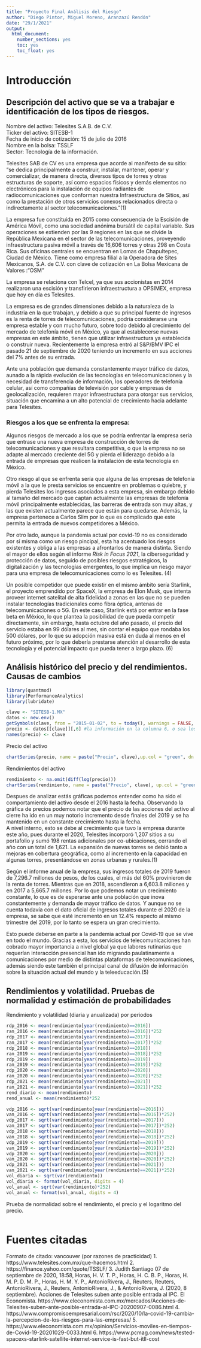 ```yaml
---
title: "Proyecto Final Análisis del Riesgo"
author: "Diego Pintor, Miguel Moreno, Aranzazú Rendón"
date: "29/1/2021"
output:
  html_document:
    number_sections: yes
    toc: yes
    toc_float: yes
---
```


# Introducción
## Descripción del activo que se va a trabajar e identificación de los tipos de riesgos.
  
Nombre del activo: Telesites S.A.B. de C.V.  
Ticker del activo: SITESB-1  
Fecha de inicio de cotización: 15 de julio de 2016  
Nombre en la bolsa: TSSLF  
Sector: Tecnología de la información.  

  Telesites SAB de CV es una empresa que acorde al manifesto de su sitio: "se dedica principalmente a construir, instalar, mantener, operar y comercializar, de manera directa, diversos tipos de torres y otras estructuras de soporte, así como espacios físicos y demás elementos no electrónicos para la instalación de equipos radiantes de radiocomunicaciones que conforman nuestra Infraestructura de Sitios, así como la prestación de otros servicios conexos relacionados directa o indirectamente al sector telecomunicaciones."(1)
  
  La empresa fue constituida en 2015 como consecuencia de la Escisión de América Móvil, como una sociedad anónima bursátil de capital variable.
Sus operaciones se extienden por las 9 regiones en las que se divide la República Mexicana en el sector de las telecomunicaciones, proveyendo infraestructura pasiva móvil a través de 16,606 torres y otras 298 en Costa Rica.
  Sus oficinas centrales se encuentran en Lomas de Chapultepec, Ciudad de México. 
Tiene como empresa filial a la Operadora de Sites Mexicanos, S.A. de C.V. con clave de cotización en La Bolsa Mexicana de Valores :“OSM”

  La empresa se relaciona con Telcel, ya que sus accionistas en 2014 realizaron una escisión y transfirieron infraestructura a OPSIMEX, empresa que hoy en día es Telesites.

  La empresa es de grandes dimensiones debido a la naturaleza de la industria en la que trabajan, y debido a que su principal fuente de ingresos es la renta de torres de telecomunicaciones, podría considerarse una empresa estable y con mucho futuro, sobre todo debido al crecimiento del mercado de telefonía móvil en México, ya que al establecerse nuevas empresas en este ámbito, tienen que utilizar infraestructura ya establecida o construir nueva. 
  Recientemente la empresa entró al S&P/BMV IPC el pasado 21 de septiembre de 2020 teniendo un incremento en sus acciones del 7% antes de su entrada.
  
  Ante una población que demanda constantemente mayor tráfico de datos, aunado a la rápida evolución de las tecnologías en telecomunicaciones y la necesidad de transferencia de información, los operadores de telefonía celular, así como compañías de televisión por cable y empresas de geolocalización, requieren mayor infraestructura para otorgar sus servicios, situación que encamina a un alto potencial de crecimiento hacia adelante para Telesites.  
  
### Riesgos a los que se enfrenta la empresa:

  Algunos riesgos de mercado a los que se podría enfrentar la empresa sería que entrase una nueva empresa de construcción de torres de telecomunicaciones y que resultara competitiva, o que la empresa no se adapte al mercado creciente del 5G y pierda el liderazgo debido a la entrada de empresas que realicen la instalación de esta tecnología en México. 
  
  Otro riesgo al que se enfrenta sería que alguna de las empresas de telefonía móvil a la que le presta servicios se encuentre en problemas o quiebre, y pierda Telesites los ingresos asociados a esta empresa, sin embargo debido al tamaño del mercado que captan actualmente las empresas de telefonía móvil principalmente establecidas, las barreras de entrada son muy altas, y las que existen actualmente parece que están para quedarse. Además, la empresa pertenece a Carlos Slim por lo que es complicado que este permita la entrada de nuevos competidores a México.
  
  Por otro lado, aunque la pandemia actual por covid-19 no es considerado por sí misma como un riesgo pincipal, esta ha acentuado los riesgos existentes y obliga a las empresas a afrontarlos de manera distinta. Siendo el mayor de ellos según el informe *Risk in Focus 2021*, la ciberseguridad y protección de datos, seguido de posibles riesgos estratégicos, la digitalización y las tecnologías emergentes, lo que implica un riesgo mayor para una empresa de telecomunicaciones como lo es Telesites. (4)
  
  Un posible competidor que puede existir en el mismo ámbito sería Starlink, el proyecto emprendido por SpaceX, la empresa de Elon Musk, que intenta proveer internet satelital de alta fidelidad a zonas en las que no se pueden instalar tecnologías tradicionales como fibra óptica, antenas de telecomunicaciones o 5G. En este caso, Starlink está por entrar en la fase beta en México, lo que plantea la posibilidad de que pueda competir directamente, sin embargo, hasta octubre del año pasado, el precio del servicio estaba en 99 dólares al mes, sin contar el equipo que rondaba los 500 dólares, por lo que su adopción masiva está en duda al menos en el futuro próximo, por lo que debería prestarse atención al desarrollo de esta tecnología y el potencial impacto que pueda tener a largo plazo. (6)
  
  
## Análisis histórico del precio y del rendimientos. Causas de cambios

```r
library(quantmod)
library(PerformanceAnalytics)
library(lubridate)
```
```r
clave <- "SITESB-1.MX"
datos <- new.env()
getSymbols(clave, from = "2015-01-02", to = today(), warnings = FALSE, env = datos)
precio <- datos[[clave]][,6] #la información en la columna 6, o sea los precios al cierre
names(precio) <- clave
```

Precio del activo
```r
chartSeries(precio, name = paste("Precio", clave),up.col = "green", dn.col = "red")
```

Rendimientos del activo
```r
rendimiento <- na.omit(diff(log(precio)))
chartSeries(rendimiento, name = paste("Precio", clave), up.col = "green", dn.col = "red")
```
  
  Despues de analizar estás gráficas podemos entender como ha sido el comportamiento del activo desde el 2016 hasta la fecha. 
Observando la gráfica de precios podemos notar que el precio de las acciones del activo al cierre ha ido en un muy notorio incremento desde finales del 2019 y se ha mantenido en un constante crecimiento hasta la fecha.  
A nivel interno, esto se debe al crecimiento que tuvo la empresa durante este año, pues durante el 2020, Telesites incorporó 1,207 sitios a su portafolio y sumó 198 rentas adicionales por co-ubicaciones, cerrando el año con un total de 1,621. La expansión de nuevas torres se debió tanto a mejoras en cobertura geográfica, como al incremento en la capacidad en algunas torres, presentándose en zonas urbanas y rurales.(1)

  Según el informe anual de la empresa, sus ingresos totales de 2019 fueron de 7,296.7 millones de pesos, de los cuales, el más del 60% provinieron de la renta de torres. Mientras que en 2018, ascendieron a 6,603.8 millones y en 2017 a 5,665.7 millones. Por lo que podemos notar un crecimiento constante, lo que es de esperarse ante una población que inova constantemente y demanda de mayor tráfico de datos. Y aunque no se cuenta todavía con el dato oficial de ingresos totales durante el 2020 de la empresa, se sabe que esté incrementó en un 12.4% respecto al mismo trimestre del 2019, por lo tanto se espera un gran crecimiento.

  Esto puede deberse en parte a la pandemia actual por Covid-19 que se vive en todo el mundo. Gracias a esta, los servicios de telecomunicaciones han cobrado mayor importancia a nivel global ya que labores rutinarias que requerían interacción presencial han ido migrando paulatinamente a comunicaciones por medio de distintas plataformas de telecomunicaciones, además siendo este también el principal canal de difusión de información sobre la situación actual del mundo y la teleeducación.(5)

## Rendimientos y volatilidad. Pruebas de normalidad y estimación de probabilidades

Rendimiento y volatilidad (diaria y anualizada) por periodos
```r
rdp_2016 <- mean(rendimiento[year(rendimiento)==2016])
ran_2016 <- mean(rendimiento[year(rendimiento)==2016])*252
rdp_2017 <- mean(rendimiento[year(rendimiento)==2017])
ran_2017 <- mean(rendimiento[year(rendimiento)==2017])*252
rdp_2018 <- mean(rendimiento[year(rendimiento)==2018])
ran_2019 <- mean(rendimiento[year(rendimiento)==2018])*252
rdp_2019 <- mean(rendimiento[year(rendimiento)==2019])
ran_2019 <- mean(rendimiento[year(rendimiento)==2019])*252
rdp_2020 <- mean(rendimiento[year(rendimiento)==2020])
ran_2020 <- mean(rendimiento[year(rendimiento)==2020])*252
rdp_2021 <- mean(rendimiento[year(rendimiento)==2021])
ran_2021 <- mean(rendimiento[year(rendimiento)==2021])*252
rend_diario <- mean(rendimiento) 
rend_anual <- mean(rendimiento)*252
```


```r
vdp_2016 <- sqrt(var(rendimiento[year(rendimiento)==2016]))
van_2016 <- sqrt(var(rendimiento[year(rendimiento)==2016])*252)
vdp_2017 <- sqrt(var(rendimiento[year(rendimiento)==2017]))
van_2017 <- sqrt(var(rendimiento[year(rendimiento)==2017])*252)
vdp_2018 <- sqrt(var(rendimiento[year(rendimiento)==2018]))
van_2018 <- sqrt(var(rendimiento[year(rendimiento)==2018])*252)
vdp_2019 <- sqrt(var(rendimiento[year(rendimiento)==2019]))
van_2019 <- sqrt(var(rendimiento[year(rendimiento)==2019])*252)
vdp_2020 <- sqrt(var(rendimiento[year(rendimiento)==2020]))
van_2020 <- sqrt(var(rendimiento[year(rendimiento)==2020])*252)
vdp_2021 <- sqrt(var(rendimiento[year(rendimiento)==2021]))
van_2021 <- sqrt(var(rendimiento[year(rendimiento)==2021])*252)
vol_diaria <- sqrt(var(rendimiento))
vol_diaria <- format(vol_diaria, digits = 4)
vol_anual <- sqrt(var(rendimiento)*252)
vol_anual <- format(vol_anual, digits = 4)
```

Prueba de normalidad sobre el rendimiento, el precio y el logaritmo del precio.
```r
```


# Fuentes citadas 
Formato de citado: vancouver (por razones de practicidad)
1. https://www.telesites.com.mx/que-hacemos.html
2. https://finance.yahoo.com/quote/TSSLF/
3. Judith Santiago 07 de septiembre de 2020, 18:58, Horas, H. V. T. P., Horas, H. C. B. P., Horas, H. M. P. D. M. P., Horas, H. M. Y. P., AntonioRivera, J., Reuters, Reuters, AntonioRivera, J., Reuters, AntonioRivera, J., & AntonioRivera, J. (2020, 8 septiembre). Acciones de Telesites suben ante posible entrada al IPC. El Economista. https://www.eleconomista.com.mx/mercados/Acciones-de-Telesites-suben-ante-posible-entrada-al-IPC-20200907-0086.html
4. https://www.compromisoempresarial.com/rsc/2020/10/la-covid-19-cambia-la-percepcion-de-los-riesgos-para-las-empresas/
5. https://www.eleconomista.com.mx/opinion/Servicios-moviles-en-tiempos-de-Covid-19-20201029-0033.html
6. https://www.pcmag.com/news/tested-spacexs-starlink-satellite-internet-service-is-fast-but-itll-cost